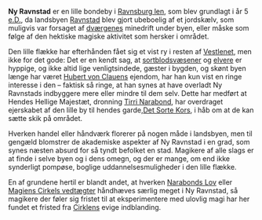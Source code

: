 {{title:Ny Ravnstad}}
{{author:Jesper Kristiansen}}
{{timestamp:2011-02-15T17:47:28Z}}
{{copyright:Ny Ravnstad}}
'''Ny Ravnstad''' er en lille bondeby i [[Ravnsburg len]], som blev grundlagt i år 5 [[e.D.]], da landsbyen [[Ravnstad]] blev gjort ubeboelig af et jordskælv, som muligvis var forsaget af [[dværg|dværgenes]] minedrift under byen, eller måske som følge af den hektiske magiske aktivitet som hersker i området.

Den lille flække har efterhånden fået sig et vist ry i resten af [[Vestlenet]], men ikke for det gode: Det er en kendt sag, at [[sortblodsvæsener]] og [[elver|elvere]] er hyppige, og ikke altid lige venligtsindede, gæster i bygden, og skønt byen længe har været [[Hubert von Clauen|Hubert von Clauens]] ejendom, har han kun vist en ringe interesse i den – faktisk så ringe, at han synes at have overladt Ny Ravnstads indbyggere mere eller mindre til dem selv. Dette har medført at Hendes Hellige Majestæt, dronning [[Tirri Narabond]], har overdraget ejerskabet af den lille by til hendes garde,[[Det Sorte Kors]], i håb om at de kan sætte skik på området.

Hverken handel eller håndværk florerer på nogen måde i landsbyen, men til gengæld blomstrer de akademiske aspekter af Ny Ravnstad i en grad, som synes næsten absurd for så tyndt befolket en stad. Magikere af alle slags er at finde i selve byen og i dens omegn, og der er mange, om end ikke synderligt pompøse, boglige uddannelsesmuligheder i den lille flække.

En af grundene hertil er blandt andet, at hverken [[Narabonds Lov]] eller [[Magiens Cirkels vedtægter]] håndhæves særlig meget i Ny Ravnstad, så magikere der føler sig fristet til at eksperimentere med ulovlig magi har her fundet et fristed fra [[Cirklen|Cirklens]] evige indblanding.
